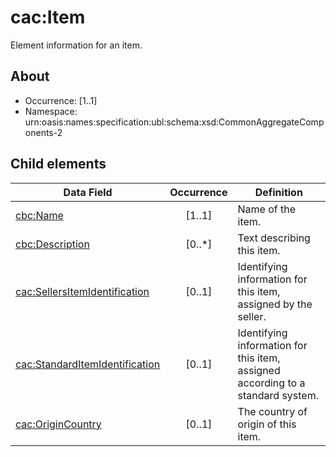 # cac:Item
Element information for an item.

## About
* Occurrence: [1..1]
* Namespace: urn:oasis:names:specification:ubl:schema:xsd:CommonAggregateComponents-2


## Child elements

| Data Field                             | Occurrence | Definition                                                                                                         |
|----------------------------------------|:----------:|--------------------------------------------------------------------------------------------------------------------|
| [cbc:Name](./item/name.mdx)                              |   [1..1]   | Name of the item. |                                                                                
| [cbc:Description](./item/description.mdx)                       |   [0..*]   | Text describing this item.    |                                                 |
| [cac:SellersItemIdentification](./item/sellers-item-identification.mdx)        |   [0..1]   | Identifying information for this item, assigned by the seller.                                                     |
| [cac:StandardItemIdentification](./item/standard-item-identification.mdx)      |   [0..1]   | Identifying information for this item, assigned according to a standard system.                                    |
| [cac:OriginCountry](./item/origin-country.mdx)                    |   [0..1]   | The country of origin of this item.                                                                                |
